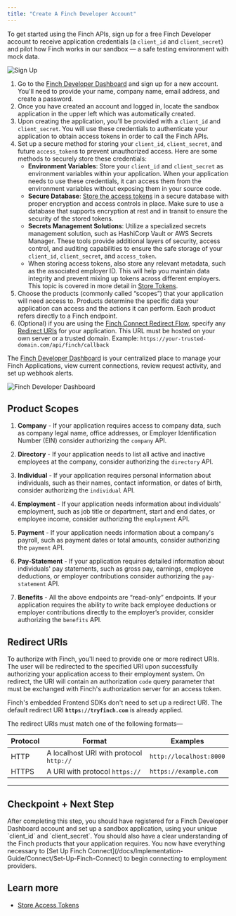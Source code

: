 ```yaml
---
title: "Create A Finch Developer Account"
---
```


To get started using the Finch APIs, sign up for a free Finch Developer account to receive application credentials (a `client_id` and `client_secret`) and pilot how Finch works in our sandbox — a safe testing environment with mock data.


![Sign Up](/docs/images/create-account/signup-page.jpg)

1. Go to the [Finch Developer Dashboard](https://dashboard.tryfinch.com/) and sign up for a new account. You'll need to provide your name, company name, email address, and create a password.
1. Once you have created an account and logged in, locate the sandbox application in the upper left which was automatically created.
1. Upon creating the application, you'll be provided with a `client_id` and `client_secret`. You will use these credentials to authenticate your application to obtain access tokens in order to call the Finch APIs.
1. Set up a secure method for storing your `client_id`, `client_secret`, and future `access_token`s to prevent unauthorized access. Here are some methods to securely store these credentials:
    - **Environment Variables**: Store your `client_id` and `client_secret` as environment variables within your application. When your application needs to use these credentials, it can access them from the environment variables without exposing them in your source code.
    - **Secure Database**: [Store the access tokens](/docs/Implementation-Guide/Secure/Store-Tokens) in a secure database with proper encryption and access controls in place. Make sure to use a database that supports encryption at rest and in transit to ensure the security of the stored tokens.
    - **Secrets Management Solutions**: Utilize a specialized secrets management solution, such as HashiCorp Vault or AWS Secrets Manager. These tools provide additional layers of security, access control, and auditing capabilities to ensure the safe storage of your `client_id`, `client_secret`, and `access_token`.
    - When storing access tokens, also store any relevant metadata, such as the associated employer ID. This will help you maintain data integrity and prevent mixing up tokens across different employers. This topic is covered in more detail in [Store Tokens](/docs/Implementation-Guide/Secure/Store-Tokens).
1. Choose the products (commonly called “scopes”) that your application will need access to. Products determine the specific data your application can access and the actions it can perform. Each product refers directly to a Finch endpoint.
1. (Optional) if you are using the [Finch Connect Redirect Flow](/docs/Implementation-Guide/Connect/Set-Up-Finch-Connect#redirect-finch-connect), specify any [Redirect URIs](#redirect-uris) for your application. This URL must be hosted on your own server or a trusted domain. Example: `https://your-trusted-domain.com/api/finch/callback`

The [Finch Developer Dashboard](https://dashboard.tryfinch.com/) is your centralized place to manage your Finch Applications, view current connections, review request activity, and set up webhook alerts. 


![Finch Developer Dashboard](/docs/images/create-account/finch-developer-dashboard.jpg)

## Product Scopes 

 1. **Company** - If your application requires access to company data, such as company legal name, office addresses, or Employer Identification Number (EIN) consider authorizing the `company` API.

2. **Directory** - If your application needs to list all active and inactive employees at the company, consider authorizing the `directory` API.

3. **Individual** - If your application requires personal information about individuals, such as their names, contact information, or dates of birth, consider authorizing the `individual` API.

4. **Employment** - If your application needs information about individuals' employment, such as job title or department, start and end dates, or employee income, consider authorizing the `employment` API.

5. **Payment** - If your application needs information about a company's payroll, such as payment dates or total amounts, consider authorizing the `payment` API.

6. **Pay-Statement** - If your application requires detailed information about individuals' pay statements, such as gross pay, earnings, employee deductions, or employer contributions consider authorizing the `pay-statement` API.

7. **Benefits** - All the above endpoints are “read-only” endpoints. If your application requires the ability to write back employee deductions or employer contributions directly to the employer’s provider, consider authorizing the `benefits` API.

## Redirect URIs

To authorize with Finch, you'll need to provide one or more redirect URIs. The user will be redirected to the specified URI upon successfully authorizing your application access to their employment system. On redirect, the URI will contain an authorization `code` query parameter that must be exchanged with Finch's authorization server for an access token.

Finch's embedded Frontend SDKs don't need to set up a redirect URI. The default redirect URI **`https://tryfinch.com`** is already applied.

The redirect URIs must match one of the following formats—

Protocol | Format | Examples
---------|----------|---------
 HTTP | A localhost URI with protocol `http://` | `http://localhost:8000`
 HTTPS | A URI with protocol `https://` | `https://example.com`

---
## Checkpoint + Next Step
<Check>
 After completing this step, you should have registered for a Finch Developer Dashboard account and set up a sandbox application, using your unique `client_id` and `client_secret`. You should also have a clear understanding of the Finch products that your application requires. You now have everything necessary to [Set Up Finch Connect](/docs/Implementation-Guide/Connect/Set-Up-Finch-Connect) to begin connecting to employment providers. 
</Check>

## Learn more
- [Store Access Tokens](/docs/Implementation-Guide/Secure/Store-Tokens)
